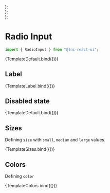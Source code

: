 
<Meta title="Basic Inputs/Radio Input" component={RadioInput} />


  <div style={{ display: "flex", gap: "12px" }}>
    <RadioInput {...args} labelPosition="left" />
    <RadioInput {...args} labelPosition="right" />
  </div>
);

  <div style={{ display: "flex", gap: "12px" }}>
    <RadioInput {...args} size="small" />
    <RadioInput {...args} size="medium" />
    <RadioInput {...args} size="large" />
  </div>
);

  <div style={{ display: "flex", gap: "12px" }}>
    <RadioInput {...args} color="primary" />
    <RadioInput {...args} color="secondary" />
    <RadioInput {...args} color="success" />
    <RadioInput {...args} color="warning" />
    <RadioInput {...args} color="danger" />
    <RadioInput {...args} color="info" />
  </div>
);

# Radio Input

```jsx
import { RadioInput } from "@lnc-react-ui";
```

<Canvas withSource="open">
  <Story
    name="Default"
    args={{
      checked: true,
    }}
  >
    {TemplateDefault.bind({})}
  </Story>
</Canvas>

<ArgsTable story="Default" />

## Label

<Canvas>
  <Story
    name="Label"
    args={{
      checked: true,
      label: "Label text",
    }}
  >
    {TemplateLabel.bind({})}
  </Story>
</Canvas>

## Disabled state

<Canvas>
  <Story
    name="Disabled"
    args={{
      checked: true,
      disabled: true,
      label: "disabled",
    }}
  >
    {TemplateDefault.bind({})}
  </Story>
</Canvas>

## Sizes

Defining `size` with `small`, `medium` and `large` values.

<Canvas>
  <Story
    name="Sizes"
    args={{
      checked: true,
    }}
  >
    {TemplateSizes.bind({})}
  </Story>
</Canvas>

## Colors

Defining `color`

<Canvas>
  <Story
    name="Colors"
    args={{
      size: "small",
      checked: true,
    }}
  >
    {TemplateColors.bind({})}
  </Story>
</Canvas>
